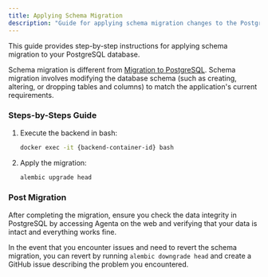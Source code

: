 ```yaml
---
title: Applying Schema Migration
description: "Guide for applying schema migration changes to the PostgreSQL database."
---
```


This guide provides step-by-step instructions for applying schema migration to your PostgreSQL database. 

Schema migration is different from [Migration to PostgreSQL](https://docs.agenta.ai/self-host/migration/migration-to-postgres). Schema migration involves modifying the database schema (such as creating, altering, or dropping tables and columns) to match the application's current requirements.

### Steps-by-Steps Guide
1. Execute the backend in bash:
	```bash
	docker exec -it {backend-container-id} bash
	```
2. Apply the migration:
	```bash
	alembic upgrade head
	```

### Post Migration

After completing the migration, ensure you check the data integrity in PostgreSQL by accessing Agenta on the web and verifying that your data is intact and everything works fine.

In the event that you encounter issues and need to revert the schema migration, you can revert by running `alembic downgrade head` and create a GitHub issue describing the problem you encountered.

